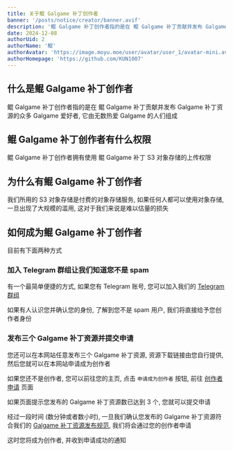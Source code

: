 ```yaml
---
title: 关于鲲 Galgame 补丁创作者
banner: '/posts/notice/creator/banner.avif'
description: '鲲 Galgame 补丁创作者指的是在 鲲 Galgame 补丁贡献并发布 Galgame 补丁资源的众多 Galgame 爱好者, 它由无数热爱 Galgame 的人们组成'
date: 2024-12-08
authorUid: 2
authorName: '鲲'
authorAvatar: 'https://image.moyu.moe/user/avatar/user_1/avatar-mini.avif'
authorHomepage: 'https://github.com/KUN1007'
---
```


## 什么是鲲 Galgame 补丁创作者

鲲 Galgame 补丁创作者指的是在 鲲 Galgame 补丁贡献并发布 Galgame 补丁资源的众多 Galgame 爱好者, 它由无数热爱 Galgame 的人们组成

## 鲲 Galgame 补丁创作者有什么权限

鲲 Galgame 补丁创作者拥有使用 鲲 Galgame 补丁 S3 对象存储的上传权限

## 为什么有鲲 Galgame 补丁创作者

我们所用的 S3 对象存储是付费的对象存储服务, 如果任何人都可以使用对象存储, 一旦出现了大规模的滥用, 这对于我们来说是难以估量的损失

## 如何成为鲲 Galgame 补丁创作者

目前有下面两种方式

### 加入 Telegram 群组让我们知道您不是 spam

有一个最简单便捷的方式, 如果您有 Telegram 账号, 您可以加入我们的 [Telegram 群组](https://t.me/kungalgame)

如果有人认识您并确认您的身份, 了解到您不是 spam 用户, 我们将直接给予您创作者身份

### 发布三个 Galgame 补丁资源并提交申请

您还可以在本网站任意发布三个 Galgame 补丁资源, 资源下载链接由您自行提供, 然后您就可以在本网站申请成为创作者

如果您还不是创作者, 您可以前往您的主页, 点击 `申请成为创作者` 按钮, 前往 [创作者申请](/apply) 页面

如果页面提示您发布的 Galgame 补丁资源数已达到 3 个, 您就可以提交申请

经过一段时间 (数分钟或者数小时), 一旦我们确认您发布的 Galgame 补丁资源符合我们的 [Galgame 补丁资源发布规范](/about/notice/paradigm), 我们将会通过您的创作者申请

这时您将成为创作者, 并收到申请成功的通知
